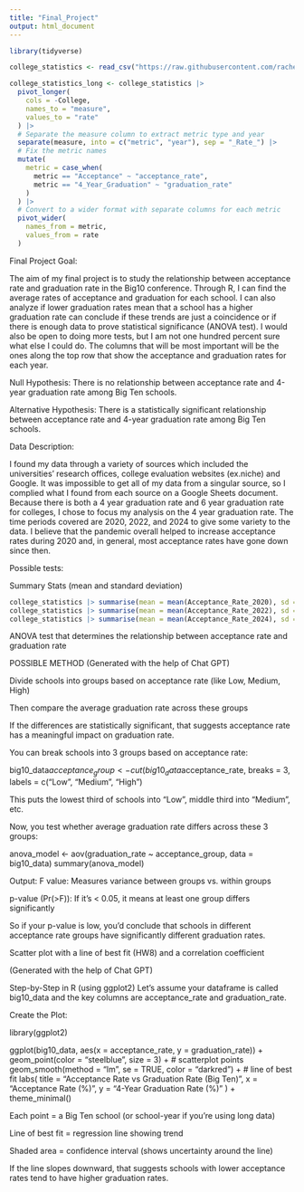 ```yaml
---
title: "Final_Project"
output: html_document
---
```


```r
library(tidyverse)
```

```r
college_statistics <- read_csv("https://raw.githubusercontent.com/rachelbrock/jour405_spring/refs/heads/main/project/Final%20Project%20Data%20-%20Sheet1%20(1).csv")

college_statistics_long <- college_statistics |>
  pivot_longer(
    cols = -College,
    names_to = "measure",
    values_to = "rate"
  ) |>
  # Separate the measure column to extract metric type and year
  separate(measure, into = c("metric", "year"), sep = "_Rate_") |>
  # Fix the metric names
  mutate(
    metric = case_when(
      metric == "Acceptance" ~ "acceptance_rate",
      metric == "4_Year_Graduation" ~ "graduation_rate"
    )
  ) |>
  # Convert to a wider format with separate columns for each metric
  pivot_wider(
    names_from = metric,
    values_from = rate
  )
```


Final Project Goal:

The aim of my final project is to study the relationship between acceptance rate and graduation rate in the Big10 conference. Through R, I can find the average rates of acceptance and graduation for each school. I can also analyze if lower graduation rates mean that a school has a higher graduation rate can conclude if these trends are just a coincidence or if there is enough data to prove statistical significance (ANOVA test). I would also be open to doing more tests, but I am not one hundred percent sure what else I could do. The columns that will be most important will be the ones along the top row that show the acceptance and graduation rates for each year.  

Null Hypothesis: There is no relationship between acceptance rate and 4-year graduation rate among Big Ten schools.

Alternative Hypothesis: There is a statistically significant relationship between acceptance rate and 4-year graduation rate among Big Ten schools.

Data Description:

I found my data through a variety of sources which included the universities' research offices, college evaluation websites (ex.niche) and Google. It was impossible to get all of my data from a singular source, so I complied what I found from each source on a Google Sheets document. Because there is both a 4 year graduation rate and 6 year graduation rate for colleges, I chose to focus my analysis on the 4 year graduation rate. The time periods covered are 2020, 2022, and 2024 to give some variety to the data. I believe that the pandemic overall helped to increase acceptance rates during 2020 and, in general, most acceptance rates have gone down since then. 



Possible tests:

Summary Stats (mean and standard deviation)
```r
college_statistics |> summarise(mean = mean(Acceptance_Rate_2020), sd = sd(Acceptance_Rate_2020))
college_statistics |> summarise(mean = mean(Acceptance_Rate_2022), sd = sd(Acceptance_Rate_2022))
college_statistics |> summarise(mean = mean(Acceptance_Rate_2024), sd = sd(Acceptance_Rate_2024))
```


ANOVA test that determines the relationship between acceptance rate and graduation rate 

POSSIBLE METHOD (Generated with the help of Chat GPT)

Divide schools into groups based on acceptance rate (like Low, Medium, High)

Then compare the average graduation rate across these groups

If the differences are statistically significant, that suggests acceptance rate has a meaningful impact on graduation rate.

You can break schools into 3 groups based on acceptance rate:


big10_data$acceptance_group <- cut(
  big10_data$acceptance_rate,
  breaks = 3,
  labels = c("Low", "Medium", "High")
  
This puts the lowest third of schools into "Low", middle third into "Medium", etc.

Now, you test whether average graduation rate differs across these 3 groups:

anova_model <- aov(graduation_rate ~ acceptance_group, data = big10_data)
summary(anova_model)

Output: F value: Measures variance between groups vs. within groups

p-value (Pr(>F)): If it's < 0.05, it means at least one group differs significantly

So if your p-value is low, you’d conclude that schools in different acceptance rate groups have significantly different graduation rates.




Scatter plot with a line of best fit (HW8) and a correlation coefficient 

(Generated with the help of Chat GPT)

Step-by-Step in R (using ggplot2)
Let’s assume your dataframe is called big10_data and the key columns are acceptance_rate and graduation_rate.

Create the Plot:

library(ggplot2)

ggplot(big10_data, aes(x = acceptance_rate, y = graduation_rate)) +
  geom_point(color = "steelblue", size = 3) +                 # scatterplot points
  geom_smooth(method = "lm", se = TRUE, color = "darkred") + # line of best fit
  labs(
    title = "Acceptance Rate vs Graduation Rate (Big Ten)",
    x = "Acceptance Rate (%)",
    y = "4-Year Graduation Rate (%)"
  ) +
  theme_minimal()
  
Each point = a Big Ten school (or school-year if you're using long data)

Line of best fit = regression line showing trend

Shaded area = confidence interval (shows uncertainty around the line)

If the line slopes downward, that suggests schools with lower acceptance rates tend to have higher graduation rates. 




